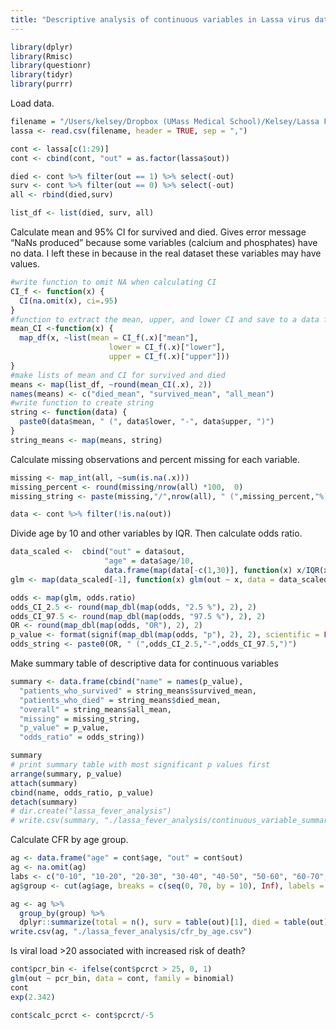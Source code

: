 ```yaml
---
title: "Descriptive analysis of continuous variables in Lassa virus data set"
---
```


```r
library(dplyr)
library(Rmisc)
library(questionr)
library(tidyr)
library(purrr)
```

Load data. 
```r
filename = "/Users/kelsey/Dropbox (UMass Medical School)/Kelsey/Lassa Fever/Data/2018-cleaned.csv"
lassa <- read.csv(filename, header = TRUE, sep = ",")

cont <- lassa[c(1:29)]
cont <- cbind(cont, "out" = as.factor(lassa$out))

died <- cont %>% filter(out == 1) %>% select(-out)
surv <- cont %>% filter(out == 0) %>% select(-out)
all <- rbind(died,surv)

list_df <- list(died, surv, all)
```

Calculate mean and 95% CI for survived and died. Gives error message "NaNs produced" because some variables (calcium and phosphates) have no data. I left these in because in the real dataset these variables may have values.

```r
#write function to omit NA when calculating CI
CI_f <- function(x) {
  CI(na.omit(x), ci=.95)
}
#function to extract the mean, upper, and lower CI and save to a data frame
mean_CI <-function(x) {
  map_df(x, ~list(mean = CI_f(.x)["mean"], 
                      lower = CI_f(.x)["lower"],
                      upper = CI_f(.x)["upper"]))
}
#make lists of mean and CI for survived and died
means <- map(list_df, ~round(mean_CI(.x), 2))
names(means) <- c("died_mean", "survived_mean", "all_mean")
#write function to create string
string <- function(data) {
  paste0(data$mean, " (", data$lower, "-", data$upper, ")")
}
string_means <- map(means, string)
```


Calculate missing observations and percent missing for each variable.

```r
missing <- map_int(all, ~sum(is.na(.x)))
missing_percent <- round(missing/nrow(all) *100,  0)
missing_string <- paste(missing,"/",nrow(all), " (",missing_percent,"%)",sep = "")

data <- cont %>% filter(!is.na(out))
```

Divide age by 10 and other variables by IQR. Then calculate odds ratio. 

```r
data_scaled <-  cbind("out" = data$out,
                     "age" = data$age/10, 
                     data.frame(map(data[-c(1,30)], function(x) x/IQR(x,na.rm = TRUE))))
glm <- map(data_scaled[-1], function(x) glm(out ~ x, data = data_scaled, family = binomial))
```

```r
odds <- map(glm, odds.ratio)
odds_CI_2.5 <- round(map_dbl(map(odds, "2.5 %"), 2), 2)
odds_CI_97.5 <- round(map_dbl(map(odds, "97.5 %"), 2), 2)
OR <- round(map_dbl(map(odds, "OR"), 2), 2)
p_value <- format(signif(map_dbl(map(odds, "p"), 2), 2), scientific = FALSE)
odds_string <- paste0(OR, " (",odds_CI_2.5,"-",odds_CI_97.5,")")
```
Make summary table of descriptive data for continuous variables

```r
summary <- data.frame(cbind("name" = names(p_value),
  "patients_who_survived" = string_means$survived_mean, 
  "patients_who_died" = string_means$died_mean, 
  "overall" = string_means$all_mean,
  "missing" = missing_string, 
  "p_value" = p_value, 
  "odds_ratio" = odds_string))

summary
# print summary table with most significant p values first
arrange(summary, p_value)
attach(summary)
cbind(name, odds_ratio, p_value)
detach(summary)
# dir.create("lassa_fever_analysis")
# write.csv(summary, "./lassa_fever_analysis/continuous_variable_summary.csv")
```

Calculate CFR by age group.

```r
ag <- data.frame("age" = cont$age, "out" = cont$out)
ag <- na.omit(ag)
labs <- c("0-10", "10-20", "20-30", "30-40", "40-50", "50-60", "60-70", "70+")
ag$group <- cut(ag$age, breaks = c(seq(0, 70, by = 10), Inf), labels = labs, right = FALSE)

ag <- ag %>%
  group_by(group) %>%
  dplyr::summarize(total = n(), surv = table(out)[1], died = table(out)[2], CFR = table(out)[2]/n())
write.csv(ag, "./lassa_fever_analysis/cfr_by_age.csv")
```

Is viral load >20 associated with increased risk of death?
```r
cont$pcr_bin <- ifelse(cont$pcrct > 25, 0, 1)
glm(out ~ pcr_bin, data = cont, family = binomial)
cont
exp(2.342)
```

```r
cont$calc_pcrct <- cont$pcrct/-5
```

